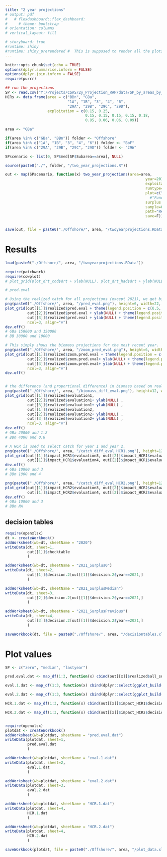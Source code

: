 ```yaml
---
title: "2 year projections"
# output: pdf
#   # flexdashboard::flex_dashboard:
#     # theme: bootstrap
# orientation: columns
# vertical_layout: fill

# storyboard: true
#runtime: shiny
#runtime: shiny_prerendered #  This is supposed to render all the plots right off the bat, so slower first time, but makes moving between pages really quick...
---
```


```r
knitr::opts_chunk$set(echo = TRUE)
options(dplyr.summarise.inform = FALSE)
options(dplyr.join.inform = FALSE)
require(purrr)

```

```r
## run the projections
SP <- read.csv("Y:/Projects/CSAS/2y_Projection_RAP/data/SP_by_areas_by_DK.csv")
HCRs <- data.frame(area = c("BBn", "GBa", 
                            "1A", "1B", "3", "4", "6",
                            "29A", "29B", "29C", "29D"), 
                   exploitation = c(0.15, 0.25, 
                                    0.15, 0.15, 0.15, 0.15, 0.18,
                                    0.05, 0.06, 0.06, 0.09))

area <- "GBa"

if(area %in% c("GBa", "BBn")) folder <- "Offshore"
if(area %in% c("1A", "1B", "3", "4", "6")) folder <- "BoF"
if(area %in% c("29A", "29B", "29C", "29D")) folder <- "29W"

SPscenario <- list(0, SP$med[SP$Subarea==area], NULL)

source(paste0("./", folder, "/two_year_projections.R"))

out <- map(SPscenario, function(x) two_year_projections(area=area,
                                                               year=2019, 
                                                               exploitation=HCRs$exploitation[HCRs$area==area], 
                                                               runtype=c("Decision tables and plots"), #"Decision tables only"),
                                                               plot=c("Standard boxplot"), #
                                                                 #"Functional boxplot"),
                                                               surplus = x, # if NULL, then it runs the full model, using m, mR, g, gR, etc. For final years, it just repeats them. 
                                                               sample=0.3,
                                                               path="Repo working directory (fast)", 
                                                               save=F))


save(out, file = paste0("./Offshore/", area, "/twoyearprojections.RData"))

```


# Results
```r

load(paste0("./Offshore/", area, "/twoyearprojections.RData"))

require(patchwork)
require(cowplot)
# plot_grid(plot_drt_cod$drt + xlab(NULL), plot_drt_had$drt + ylab(NULL) + xlab(NULL), plot_drt_ytf$drt +ylab(NULL) + xlab(NULL), plot_dt_cod$dt, plot_dt_had$dt + ylab(NULL), plot_dt_ytf$dt + ylab(NULL), ncol=3, align="v")

# pred.eval

# Using the realized catch for all projections (except 2021), we get biomass posterior distributions which we can compare between projection timings. 
png(paste0("./Offshore/", area, "/pred_eval.png"), height=6, width=22, res=400, units="in")
plot_grid(out[[1]]$realized$pred.eval + theme(legend.position = c(0.5, 0.95), legend.direction="horizontal"),  
          out[[2]]$realized$pred.eval + ylab(NULL) + theme(legend.position = c(0.5, 0.95), legend.direction="horizontal"),  
          out[[3]]$realized$pred.eval + ylab(NULL) + theme(legend.position = c(0.5, 0.95), legend.direction="horizontal"), 
          ncol=3, align="v")
dev.off()
# GBa 150000 and 150000
# BB 30000 and 10000

# This simply shows the biomass projections for the most recent year. 
png(paste0("./Offshore/", area, "/zoom_pred_eval.png"), height=6, width=22, res=400, units="in")
plot_grid(out[[1]]$realized$zoom.pred.eval + theme(legend.position = c(0.5, 0.95), legend.direction="horizontal"),  
          out[[2]]$realized$zoom.pred.eval+ ylab(NULL) + theme(legend.position = c(0.5, 0.95), legend.direction="horizontal"),  
          out[[3]]$realized$zoom.pred.eval+ ylab(NULL) + theme(legend.position = c(0.5, 0.95), legend.direction="horizontal"), 
          ncol=3, align="v")
dev.off()


# the difference (and proportional difference) in biomass based on realized catch for a given year between the 1 year and 2 year projections.
png(paste0("./Offshore/", area, "/biomass_diff_eval.png"), height=12, width=22, res=400, units="in")
plot_grid(out[[1]]$realized$evaluation1, 
          out[[2]]$realized$evaluation1+ ylab(NULL) , 
          out[[3]]$realized$evaluation1+ ylab(NULL) ,
          out[[1]]$realized$evaluation2, 
          out[[2]]$realized$evaluation2+ ylab(NULL) , 
          out[[3]]$realized$evaluation2+ ylab(NULL) , 
          ncol=3, align="v")
dev.off()
# GBa 20000 and 1.2
# BBn 4000 and 0.8

# A HCR is used to select catch for year 1 and year 2. 
png(paste0("./Offshore/", area, "/catch_diff_eval_HCR1.png"), height=12, width=22, res=400, units="in")
plot_grid(out[[1]]$impact_HCR1$evaluation3, out[[2]]$impact_HCR1$evaluation3, out[[3]]$impact_HCR1$evaluation3,
          out[[1]]$impact_HCR1$evaluation4, out[[2]]$impact_HCR1$evaluation4, out[[3]]$impact_HCR1$evaluation4, ncol=3, align="v")
dev.off()
# GBa 10000 and 3
# BBn 1000 and 4

png(paste0("./Offshore/", area, "/catch_diff_eval_HCR2.png"), height=12, width=22, res=400, units="in")
plot_grid(out[[1]]$impact_HCR2$evaluation3, out[[2]]$impact_HCR2$evaluation3, out[[3]]$impact_HCR2$evaluation3,
          out[[1]]$impact_HCR2$evaluation4, out[[2]]$impact_HCR2$evaluation4, out[[3]]$impact_HCR2$evaluation4, ncol=3, align="v")
dev.off()
# GBa 10000 and 3
# BBn NA


```


## decision tables
```r
require(openxlsx)
dt <- createWorkbook()
addWorksheet(wb=dt, sheetName = "2020")
writeData(dt, sheet=1, 
          out[[1]]$checktable
          )

addWorksheet(wb=dt, sheetName = "2021_Surplus0")
writeData(dt, sheet=2,
          out[[1]]$decision.2[out[[1]]$decision.2$year==2021,]
          )

addWorksheet(wb=dt, sheetName = "2021_SurplusMedian")
writeData(dt, sheet=3,
          out[[2]]$decision.2[out[[1]]$decision.2$year==2021,]
          )

addWorksheet(wb=dt, sheetName = "2021_SurplusPrevious")
writeData(dt, sheet=4,
          out[[3]]$decision.2[out[[1]]$decision.2$year==2021,]
          )

saveWorkbook(dt, file = paste0("./Offshore/", area, "/decisiontables.xlsx"), overwrite=T)

```

# Plot values
```r

SP <- c("zero", "median", "lastyear")

pred.eval.dat <- map_df(1:3, function(x) cbind(out[[x]]$realized$all_sum, surplus=SP[x]))

eval.1.dat <- map_df(1:3, function(x) cbind(dplyr::select(ggplot_build(out[[x]]$realized$evaluation1)$data[[1]], x, ymin, ymax), surplus=SP[x]))

eval.2.dat <- map_df(1:3, function(x) cbind(dplyr::select(ggplot_build(out[[x]]$realized$evaluation2)$data[[1]], x, ymin, ymax), surplus=SP[x]))

HCR.1.dat <- map_df(1:3, function(x) cbind(out[[x]]$impact_HCR1$decisions, surplus=SP[x]))

HCR.2.dat <- map_df(1:3, function(x) cbind(out[[x]]$impact_HCR2$decisions, surplus=SP[x]))


require(openxlsx)
plotdat <- createWorkbook()
addWorksheet(wb=plotdat, sheetName = "pred.eval.dat")
writeData(plotdat, sheet=1, 
          pred.eval.dat
          )

addWorksheet(wb=plotdat, sheetName = "eval.1.dat")
writeData(plotdat, sheet=2,
          eval.1.dat
          )

addWorksheet(wb=plotdat, sheetName = "eval.2.dat")
writeData(plotdat, sheet=3,
          eval.2.dat
          )

addWorksheet(wb=plotdat, sheetName = "HCR.1.dat")
writeData(plotdat, sheet=4,
          HCR.1.dat
          )

addWorksheet(wb=plotdat, sheetName = "HCR.2.dat")
writeData(plotdat, sheet=4,
          HCR.2.dat
          )

saveWorkbook(plotdat, file = paste0("./Offshore/", area, "/plot_data.xlsx"), overwrite=T)

```


